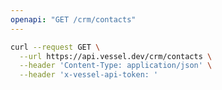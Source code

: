 ```yaml
---
openapi: "GET /crm/contacts"
---
```


<RequestExample>

```bash Request
curl --request GET \
  --url https://api.vessel.dev/crm/contacts \
  --header 'Content-Type: application/json' \
  --header 'x-vessel-api-token: '
```

</RequestExample>
